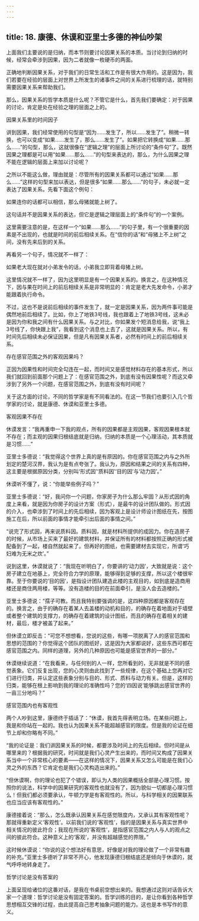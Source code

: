 ```yaml
---
---
---
```

title: 18. 康德、休谟和亚里士多德的神仙吵架
---




上面我们主要说的是归纳，而本节则要讨论因果关系的本质。当讨论到归纳的时候，经常会牵涉到因果，因为二者就像一枚硬币的两面。

正确地判断因果关系，对于我们的日常生活和工作是有很大作用的。这是因为，我们若要在经验的层面上对世界上所发生的诸事件之间的关系进行梳理的话，就特别需要因果关系来帮助我们。

那么，因果关系的哲学本质是什么呢？不管它是什么，首先我们要确定：对于因果的讨论，肯定是处在经验之理的层面之上的。





因果关系里的时间因子


讲到因果，我们经常使用的句型是“因为……发生了，所以……发生了”。稍微一转换，也可以变成“如果……发生了，那么……发生了”。如果把它转换成“如果……那么……”的句型，那么，这就很像在“逻辑之理”的层面上所讨论的“条件句”了。既然因果之理都是可以用“如果……那么……”的句型来表达的，那么，为什么因果之理不能在逻辑的层面上来加以讨论呢？

之所以不能这么做，理由就是：尽管所有的因果关系都可以通过“如果……那么……”这样的句型来加以表达，但是很多“如果……那么……”的句子，未必就一定表达了因果关系。先看下面这个例句：

如果连你的话都可以相信，那么母猪就能上树了。

这句话并不是因果关系的表达，但它是逻辑之理层面上的“条件句”的一个案例。

这里需要注意的是，在这样一个“如果……那么……”的句子里，有一个很重要的因素是不出现的，也就是时间的前后相续关系。在“信你的话”和“母猪上不上树”之间，没有先来后到的关系。

再看另一个句子，情况就不一样了：

如果老大现在就对小弟发令的话，小弟我立即背着母猪上树。

这里情况就不一样了，因为这里明显是有一个因果关系的。换言之，在这种情况下，因与果在时间上的前后相续关系是非常明显的：肯定是老大先发命令，小弟才能跟着执行命令。

不过，这也不是说前后相续的事件发生了，就一定是因果关系，因为两件事可能是偶然地前后相续了。比如，你上了地铁3号线，我也跟着上了地铁3号线，这未必是因为你和我之间有什么因果关系。与之对比，你如果发个短消息给我，说“我上3号线了，你快跟上我”，我看到这个消息也上去了，这就是因果关系。所以，有时间先后相续未必保证因果，但是凡有因果关系者，必然有时间上的前后相续关系。





存在感官范围之外的客观因果吗？


正因为因果性和时间完全勾连在一起，而时间又是感觉材料存在的基本形式，所以我们就回到前面那个问题上了：在感官范围之外，到底有没有因果性呢？而这又牵涉到了另外一个问题，在感官范围之外，到底有没有时间呢？

关于这方面的讨论，不同的哲学家是有不同看法的。在这一节我们也要引入几个哲学家的讨论，就是康德、休谟和亚里士多德。


客观因果不存在

休谟发言：“我再重申一下我的观点，所有的因果都是主观因果，客观因果根本就不存在；而主观的因果归根结底就是归纳，归纳的本质是一个心理活动，其本质就是习惯……”

亚里士多德说：“我觉得这个世界上真的是有原因的。你在感官范围之内与之外所划定的楚河汉界，我认为是有点夸张了。我认为，原因和结果之间的关系有四种，这主要是根据原因分类，分别叫‘形式因’‘质料因’‘目的因’与‘动力因’。”

休谟听不懂了，说：“你能举些例子吗？”

亚里士多德说：“好，我问你一个问题，你家房子为什么那么牢固？从形式因的角度上来看，就是因为你房子的设计方案（形式），是最牛的设计团队做的。形式因的介入，也牵涉到了时间上的先后相续，因为客观上是设计师设计图纸在先，按图施工在后，所以前面的事情才能牵引出后面的事情之间。”

“说完了形式因，再来说质料因。质料因，就是材料所提供的成因力。你在造房子的时候，从市场上买来了最好的建筑材料，并保证所有的材料都按照正确的形式被配备到了一起，楼自然就起来了。但再好的图纸，也需要建材去实现它，所谓‘巧妇难为无米之炊’。”

说到这里，休谟就说了：“我现在听明白了，你要讲的‘动力因’，大致就是说：这个房子建立在地基上，完全符合力学的原理，能够得到足够的支撑，所以这个楼很牢靠。至于你要说的‘目的因’，是指设计团队建造此楼的主观目的，如到底是造商用楼还是商住两用楼，等等。没有造楼的目的在前面牵引，是没人会去造楼的。”

亚里士多德说：“孺子可教。而且我特别要强调的是，这四种原因都是客观存在的。换言之，由于的确存在着某人去盖楼的动机和目的，的确存在着地面对于墙壁或者整个建筑的支撑力，的确存在着建筑的设计图纸，而且的确存在着相关的建材，最后，楼才被盖了起来。”

但休谟立即反击：“可您不想想看，您说的这些，有哪一项脱离了人的感官范围和思想的范围的？你觉得这个团队的图纸好，这是因为大家都说好，这些东西可都在感官范围之内。同样的道理，另外的几种原因也可能是感官世界的一部分。”

休谟继续说道：“在我看来，与任何别的人一样，您所看到的，无非就是不同的感觉表象。它们反复出现，您的心灵则由此找到了一些规律，在这个基础上您再对它们进行归类，并认定这些表象分别与目的、形式、质料与动力有关。但是，这样的归类，能够在根上影响到我的理论的准确性吗？您的‘四因说’能够跳出感官世界的一亩三分地吗？”


感官范围内也有客观性

两个人吵到这里，康德终于插话了：“休谟，我首先得表明立场。在某些问题上，我是和你站在一起的。我也认为因果关系不能超越感官的限度。但是我的论证在细节上却和你略有不同。”

“我的论证是：我们讲因果关系的时候，都要涉及时间上的先后相续。但时间是从哪里来的？根据我的研究，时间就是我们心灵产生出来的，而时间又构成了因果关系当中一个非常核心的要素——在这样的情况下，因果关系又怎么可能是在我们心灵之外的东西？它肯定也是我们心灵构造出来的。”

“但休谟啊，你的理论也犯了个错误，即认为人类的因果概括全部是心理习惯。按照你的说法，科学中的因果研究的客观性也就没有了，因为貌似一切都是心理习惯么！但我们都必须要承认，牛顿力学是有客观性的。所以，与科学相关的因果联系也应当应该有客观性的。”

康德接着说：“那么，怎么既承认因果关系在感觉限度内，又承认其有客观性呢？那就得重新定义‘客观性’。以前我们说的‘客观性’，指的是因果关系与真实世界中相关情况的彼此符合；我现在所说的‘客观性’，是指感官范围之内人与人的观点之间的彼此符合。这种意义上的‘客观’，并没有超越感觉的界限。”

这时候休谟说：“你说的这个想法好有意思，好像是对我的理论做了一个非常有趣的补充。”亚里士多德听了非常不开心，他发现康德归根结底还是倾向于休谟的，就气呼呼地转身走了。





哲学讨论是没有答案的


上面呈现给诸位的这番对话，是我在书桌前空想出来的。我想通过这则对话告诉大家一个道理：哲学讨论是没有固定答案的。哲学训练的目的，是让你看到各种哲学思想相互交锋的过程，由此提高自己思考抽象问题的能力。这也是本书写作的意义。